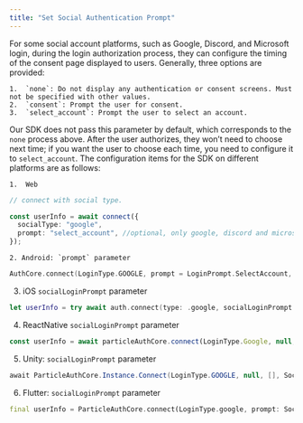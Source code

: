 ```yaml
---
title: "Set Social Authentication Prompt"
---
```


For some social account platforms, such as Google, Discord, and Microsoft login, during the login authorization process, they can configure the timing of the consent page displayed to users. Generally, three options are provided:

    1.	`none`: Do not display any authentication or consent screens. Must not be specified with other values.
    2.	`consent`: Prompt the user for consent.
    3.	`select_account`: Prompt the user to select an account.

Our SDK does not pass this parameter by default, which corresponds to the `none` process above. After the user authorizes, they won’t need to choose next time; if you want the user to choose each time, you need to configure it to `select_account`. The configuration items for the SDK on different platforms are as follows:

    1.	Web

```typescript
// connect with social type.

const userInfo = await connect({
  socialType: "google",
  prompt: "select_account", //optional, only google, discord and microsoft support it.
});
```

    2. Android: `prompt` parameter
   
```kotlin
AuthCore.connect(LoginType.GOOGLE, prompt = LoginPrompt.SelectAccount, loginCallback)
```
   3. iOS `socialLoginPrompt` parameter
   
```swift
let userInfo = try await auth.connect(type: .google, socialLoginPrompt: .selectAccount) 
```

   4. ReactNative `socialLoginPrompt` parameter
```typeScript
const userInfo = await particleAuthCore.connect(LoginType.Google, null, [], SocialLoginPrompt.SelectAccount);
```

   5. Unity: `socialLoginPrompt` parameter
```csharp
await ParticleAuthCore.Instance.Connect(LoginType.GOOGLE, null, [], SocialLoginPrompt.SelectAccount, null);
```
   6. Flutter: `socialLoginPrompt` parameter
   
```dart
final userInfo = ParticleAuthCore.connect(LoginType.google, prompt: SocialLoginPrompt.select_account);
```

